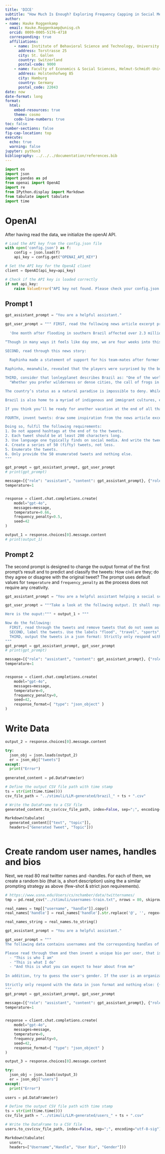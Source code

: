 ```yaml
---
title: 'DICE'
subtitle: "How Much Is Enough? Exploring Frequency Capping in Social Media Advertising"
author:
- name: Hauke Roggenkamp
  email: Hauke.Roggenkamp@unisg.ch
  orcid: 0009-0005-5176-4718
  corresponding: true
  affiliations:
    - name: Institute of Behavioral Science and Technology, University of St. Gallen
      address: Torstrasse 25
      city: St. Gallen
      country: Switzerland
      postal-code: 9000
    - name: Faculty of Economics & Social Sciences, Helmut-Schmidt-University
      address: Holstenhofweg 85
      city: Hamburg
      country: Germany
      postal_code: 22043
date: now
date-format: long
format: 
  html:
    embed-resources: true
    theme: cosmo
    code-line-numbers: true
toc: false
number-sections: false
fig-cap-location: top
execute:
  echo: true
  warning: false
jupyter: python3
bibliography: ../../../documentation/references.bib
---
```



```python
import os
import json
import pandas as pd
from openai import OpenAI
import re
from IPython.display import Markdown
from tabulate import tabulate
import time
```

# OpenAI

After having read the data, we initialize the openAI API.

```python
# Load the API key from the config.json file
with open('config.json') as f:
    config = json.load(f)
    api_key = config.get("OPENAI_API_KEY")

# Set the API key for the OpenAI client
client = OpenAI(api_key=api_key)

# Check if the API key is loaded correctly
if not api_key:
    raise ValueError("API key not found. Please check your config.json file.")
```


## Prompt 1

```python
gpt_assistant_prompt = "You are a helpful assistant." 

gpt_user_prompt = """ FIRST, read the following news article excerpt providing some  context:
  
  'One month after flooding in southern Brazil affected over 2.3 million people and displaced more than 620,000, the International Federation of the Red Cross and Red Crescent Societies (IFRC) calls for continued support. Initial damage and humanitarian needs are exacerbated by ongoing rains, cold temperatures and the appearance of water-borne diseases. 

“Though in many ways it feels like day one, we are four weeks into this emergency. Floodwaters remain trapped in many of the flooded areas, hampering the distribution of humanitarian aid and preventing the lowering of water levels that would allow people to return to their homes. With more rain and colder weather in the forecast, as well as a rise in water-borne diseases, every effort should be made to support the most vulnerable population, whose humanitarian needs continue to grow exponentially”, said Roger Alonso Morgui, IFRC Head of Operations for the Brazil floods response.'

SECOND, read through this news story:
  
  Raphinha made a statement of support for his team-mates after former player Ronaldinho criticized the Brazil national team. The Brazilian legend made headlines on Saturday after claiming he will boycott watching the upcoming Copa América due to the squad's mentality. "This is perhaps one of the worst teams in recent years," said Ronaldinho on Instagram. "It has no respectable leaders, only average players for the majority ... A lack of love for the shirt, lack of grit and the most important of all: football."

Raphinha, meanwhile, revealed that the players were surprised by the bold statement. Instead, he backed his team-mates in front of the media as they hope to win another international title.

THIRD, consider that lonleyplanet describes Brazil as: "One of the world's most captivating places, Brazil is a country of powdery white-sand beaches, verdant rainforests and wild, rhythm-filled metropolises." They write that: 
  "Whether you prefer wilderness or dense cities, the call of frogs in the rainforest or the beat of samba drums, Brazil has an experience lined up for you.

The country’s status as a natural paradise is impossible to deny. While superlatives simply don’t do it justice, this continent-sized nation is home to the largest rainforest, the most sprawling wetlands, and more known species of plants, freshwater fish and mammals than any other country in the world.

Brazil is also home to a myriad of indigenous and immigrant cultures, each with their own unique languages, foods and music. Get a taste for Afro-Brazilian heritage by eating acarajé in Salvador, dance samba in Rio de Janeiro, or move to the sounds of frevo in Olinda during Carnaval. The Amazon, too, hosts some of the biggest parties in Brazil.

If you think you’ll be ready for another vacation at the end of all that, look no further than Brazil’s tropical islands for some downtime. To help you write up your shortlist of must-dos, here are the top things to do when you visit Brazil."

FOURTH, invent tweets: draw some inspiration from the news article excerpt to invent realistic content and create a feed of 50 tweets that could come up if one was searching form "Brazil" on twitter. 

Doing so, fulfil the following requirements:
1. Do not append hashtags at the end of to the tweets. 
2. Each tweet should be at least 200 characters long.
3. Use language one typically finds on social media. And write the tweets from the perspective of a user who wants to express something.
4. Create a series of 50 (fifty) tweets, not less.
5. Enumerate the tweets.
6. Only provide the 50 enumerated tweets and nothing else.
"""

gpt_prompt = gpt_assistant_prompt, gpt_user_prompt
# print(gpt_prompt)
```

```python
message=[{"role": "assistant", "content": gpt_assistant_prompt}, {"role": "user", "content": gpt_user_prompt}]
temperature=1


response = client.chat.completions.create(
    model="gpt-4o",
    messages=message,
    temperature=0.66,
    frequency_penalty=0.5,
    seed=42
)
```

```python
output_1 = response.choices[0].message.content
# print(output_1)
```


## Prompt 2

The second prompt is designed to change the output format of the first prompt's result and to predict and classify the tweets: How civil are they; do they agree or disagree with the original tweet? The prompt uses default values for `temperature` and `frequency_penalty` as the process does not require any creativity.

```python
gpt_assistant_prompt = "You are a helpful assistant helping a social scientist evaluating tweets." 

gpt_user_prompt = """Take a look at the following output. It shall represent tweets that are enumerated. Each tweet should cover a topic related to Brazil.

Here is the ouput:""" + output_1 + """

Now do the following:
  FIRST, read through the tweets and remove tweets that do not seem as if they were written by a real person.
  SECOND, label the tweets. Use the labels "flood", "travel", "sports", or "other".
  THIRD, output the tweets in a json format: Strictly only respond with the data in json format and nothing else: {{"text": "here goes the tweet", "topic": "label"}}
"""
gpt_prompt = gpt_assistant_prompt, gpt_user_prompt
# print(gpt_prompt)
```

```python
message=[{"role": "assistant", "content": gpt_assistant_prompt}, {"role": "user", "content": gpt_user_prompt}]
temperature=1


response = client.chat.completions.create(
    model="gpt-4o",
    messages=message,
    temperature=0,
    frequency_penalty=0,
    seed=42,
    response_format={ "type": "json_object" }
)
```


# Write Data

```python
output_2 = response.choices[0].message.content

try:
  json_obj = json.loads(output_2)
  er = json_obj["tweets"]
except:
  print("Error")
  
generated_content = pd.DataFrame(er)
```


```python
# Define the output CSV file path with time stamp
ts = str(int(time.time()))
csv_file_path = "../stimuli/LLM-generated/brazil_" + ts + ".csv"

# Write the DataFrame to a CSV file
generated_content.to_csv(csv_file_path, index=False, sep=";", encoding="utf-8-sig")
```

```python
Markdown(tabulate(
  generated_content[["text", "topic"]],
  headers=["Generated Tweet", "Topic"]))
  
```

# Create random user names, handles and bios

Next, we read 80 real twitter names and -handles. For each of them, we create a random bio (that is, a short description) using the a similar prompting strategy as above (few-shot & strict json requirements).

```python
# https://www.usna.edu/Users/cs/nchamber/data/twitternames/
tmp = pd.read_csv("../stimuli/usernames-train.txt", nrows = 80, skiprows = 200, sep = ";", names=["username", "handle", "real_name"])

real_names = tmp[["username", "handle"]].copy()
real_names['handle'] = real_names['handle'].str.replace('@', '', regex=False)

real_names_string = real_names.to_string()
```


```python
gpt_assistant_prompt = "You are a helpful assistant." 

gpt_user_prompt = """
The following data contains usernames and the corresponding handles of twitter users: """ + real_names_string + """

Please read through them and then invent a unique bio per user, that is, a short description for each of the users. Think of your bio on Twitter as a "mini sales pitch" to followers. You can describe the following:
  - "This is who I am"
  - "This is what I do"
  - "And this is what you can expect to hear about from me"
  
In addition, try to guess the user's gender. If the user is an organization, remove it from the output.

Strictly only respond with the data in json format and nothing else: {{"username": "Max Mercy", "handle": "m_mercy", "user_description": "this is a short text describing me.", "gender": "female"}}
"""
gpt_prompt = gpt_assistant_prompt, gpt_user_prompt
```

```python
message=[{"role": "assistant", "content": gpt_assistant_prompt}, {"role": "user", "content": gpt_user_prompt}]
temperature=1


response = client.chat.completions.create(
    model="gpt-4o",
    messages=message,
    temperature=0,
    frequency_penalty=0,
    seed=42,
    response_format={ "type": "json_object" }
)
```

```python
output_3 = response.choices[0].message.content

try:
  json_obj = json.loads(output_3)
  er = json_obj["users"]
except:
  print("Error")
  
users = pd.DataFrame(er)
```

```python
# Define the output CSV file path with time stamp
ts = str(int(time.time()))
csv_file_path = "../stimuli/LLM-generated/users_" + ts + ".csv"

# Write the DataFrame to a CSV file
users.to_csv(csv_file_path, index=False, sep=";", encoding="utf-8-sig")
```

```python
Markdown(tabulate(
  users,
  headers=["Username","Handle", "User Bio", "Gender"]))
```